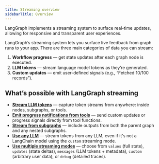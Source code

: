 ```yaml
---
title: Streaming overview
sidebarTitle: Overview
---
```



<AlphaCallout />

LangGraph implements a streaming system to surface real-time updates, allowing for responsive and transparent user experiences.

LangGraph’s streaming system lets you surface live feedback from graph runs to your app.
There are three main categories of data you can stream:

1. **Workflow progress** — get state updates after each graph node is executed.
2. **LLM tokens** — stream language model tokens as they’re generated.
3. **Custom updates** — emit user-defined signals (e.g., “Fetched 10/100 records”).

## What’s possible with LangGraph streaming

* [**Stream LLM tokens**](/oss/streaming#messages) — capture token streams from anywhere: inside nodes, subgraphs, or tools.
* [**Emit progress notifications from tools**](/oss/streaming#stream-custom-data) — send custom updates or progress signals directly from tool functions.
* [**Stream from subgraphs**](/oss/streaming#stream-subgraph-outputs) — include outputs from both the parent graph and any nested subgraphs.
* [**Use any LLM**](/oss/streaming#use-with-any-llm) — stream tokens from any LLM, even if it's not a LangChain model using the `custom` streaming mode.
* [**Use multiple streaming modes**](/oss/streaming#stream-multiple-modes) — choose from `values` (full state), `updates` (state deltas), `messages` (LLM tokens + metadata), `custom` (arbitrary user data), or `debug` (detailed traces).
